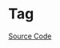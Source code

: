 
<Meta title="DataDisplay/Tag/Doc" />

# Tag

<Description of={MznTagComponent} />

[Source Code](https://github.com/Mezzanine-UI/mezzanine/blob/main/packages/ng/src/tag/tag.component.ts)

<ArgsTable of={MznTagComponent} />
